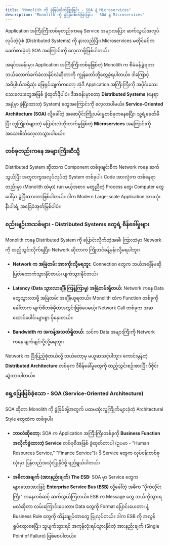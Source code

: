 ```yaml
---
title: "Monolith ကို ခွဲခြမ်းစိတ်ဖြာခြင်း - SOA နဲ့ Microservices"
description: "Monolith ကို ခွဲခြမ်းစိတ်ဖြာခြင်း - SOA နဲ့ Microservices"
---
```



<Aside title="ရည်ရွယ်ချက်">
  Application အကြီးကြီးတစ်ခုတည်းကနေ Service အများအပြား ဆက်သွယ်အလုပ်လုပ်တဲ့ပုံစံ (Distributed Systems) ကို နားလည်ပြီး၊ Microservices မတိုင်ခင်က ခေတ်စားခဲ့တဲ့ SOA အကြောင်းကို လေ့လာဖို့ဖြစ်ပါတယ်။
</Aside>

အရင်အခန်းမှာ၊ Application အကြီးကြီးတစ်ခုဖြစ်တဲ့ Monolith က စီမံခန့်ခွဲရတာ ဘယ်လောက်ခက်ခဲလာနိုင်လဲဆိုတာကို ကျွန်တော်တို့တွေ့ခဲ့ရပါတယ်။ ဒါကြောင့် အဓိပ္ပါယ်အရှိဆုံး ဖြေရှင်းချက်ကတော့ အဲ့ဒီ Application အကြီးကြီးကို အပိုင်းသေးသေးလေးတွေအဖြစ် ခွဲထုတ်ဖို့ပါပဲ။ ဒီအခန်းမှာတော့ **Distributed Systems** (နေရာအနှံ့မှာ ခွဲပြီးထားတဲ့ System) တွေအကြောင်းကို လေ့လာပါမယ်။ **Service-Oriented Architecture (SOA)** လို့ခေါ်တဲ့ အစောပိုင်းကြိုးပမ်းမှုတစ်ခုကနေစပြီး၊ သူ့ရဲ့ခေတ်မီပြီး လူကြိုက်များတဲ့ ပြောင်းလဲတိုးတက်မှုဖြစ်တဲ့ **Microservices** အကြောင်းကို အသေးစိတ်လေ့လာသွားပါမယ်။

### တစ်ခုတည်းကနေ အများကြီးဆီသို့
Distributed System ဆိုတာက Component တစ်ခုချင်းစီက Network ကနေ ဆက်သွယ်ပြီး အတူတကွအလုပ်လုပ်တဲ့ System တစ်ခုပါ။ Code အားလုံးက တစ်နေရာတည်းမှာ (Monolith ထဲမှာ) run မယ့်အစား၊ မတူညီတဲ့ Process တွေ၊ Computer တွေပေါ်မှာ ခွဲပြီးထားတာဖြစ်ပါတယ်။ ဒါက Modern Large-scale Application အားလုံးနီးပါးရဲ့ အခြေခံအုတ်မြစ်ပါပဲ။

### စည်းမျဉ်းအသစ်များ - Distributed Systems တွေရဲ့ စိန်ခေါ်မှုများ
Monolith ကနေ Distributed System ကို ပြောင်းလိုက်တဲ့အခါ၊ ကြားထဲမှာ Network ကို ထည့်သွင်းလိုက်ရပြီး၊ Network ဆိုတာက ကြိုတင်ခန့်မှန်းလို့မရပါဘူး။

-   **Network က အမြဲတမ်း အားကိုးလို့မရဘူး:** Connection တွေက ဘယ်အချိန်မဆို ပြတ်တောက်သွားနိုင်တယ်၊ ပျက်သွားနိုင်တယ်။

-   **Latency (Data သွားလာချိန် ကြန့်ကြာမှု) အမြဲတမ်းရှိတယ်:** Network ကနေ Data တွေသွားလာဖို့ အမြဲတမ်း အချိန်ယူရတယ်။ Monolith ထဲက Function တစ်ခုကိုခေါ်တာက မျက်စိတစ်မှိတ်အတွင်းဖြစ်ပေမယ့်၊ Network Call တစ်ခုက အဆထောင်ပေါင်းများစွာ ပိုနှေးတယ်။

-   **Bandwidth က အကန့်အသတ်ရှိတယ်:** သင်က Data အများကြီးကို Network ကနေ ချက်ချင်းပို့လို့မရဘူး။

Network က ပြီးပြည့်စုံတယ်လို့ ဘယ်တော့မှ မယူဆသင့်ပါဘူး။ ကောင်းမွန်တဲ့ **Distributed Architecture** တစ်ခုက ဒီစိန်ခေါ်မှုတွေကို ထည့်သွင်းစဉ်းစားပြီး ဒီဇိုင်းဆွဲထားပါတယ်။

### ရှေ့ပြေးဖြစ်ခဲ့သော - SOA (Service-Oriented Architecture)
SOA ဆိုတာ Monolith ကို ခွဲခြမ်းဖို့အတွက် ပထမဆုံးလူကြိုက်များခဲ့တဲ့ Architectural Style တွေထဲက တစ်ခုပါ။

-   **ဘာလဲဆိုတော့:** SOA က Application အကြီးကြီးတစ်ခုကို **Business Function အလိုက်ခွဲထားတဲ့ Service** တစ်ခုစီအဖြစ် ခွဲထုတ်တာပါ (ဥပမာ - "Human Resources Service," "Finance Service")။ ဒီ Service တွေက လုပ်ငန်းတစ်ခုလုံးမှာ ပြန်လည်အသုံးပြုနိုင်ဖို့ ရည်ရွယ်ပါတယ်။

-   **အဓိကအချက် (အားနည်းချက်) The ESB:** SOA မှာ Service တွေက များသောအားဖြင့် **Enterprise Service Bus (ESB)** လို့ခေါ်တဲ့ အဓိက "ပိုက်လိုင်းကြီး" ကနေတစ်ဆင့် ဆက်သွယ်ကြတယ်။ ESB က Message တွေ ဘယ်ကိုသွားရမလဲဆိုတာ လမ်းကြောင်းပေးတာ၊ Data တွေကို Format ပြောင်းပေးတာ၊ နဲ့ Business Rule တွေကို ထိန်းချုပ်တာတွေ ပြုလုပ်တယ်။ ဒါက ESB ကို အလွန်ရှုပ်ထွေးစေပြီး၊ သူပျက်သွားရင် အကုန်လုံးရပ်သွားနိုင်တဲ့ အားနည်းချက် (Single Point of Failure) ဖြစ်စေပါတယ်။

<ContentImage src={esb} alt="SOA with ESB" height={400}/>